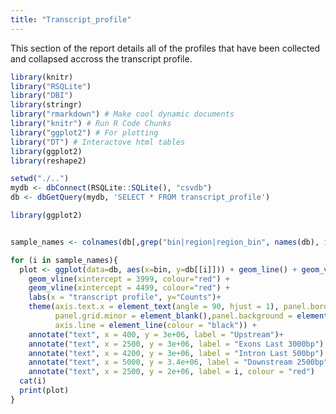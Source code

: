```yaml
---
title: "Transcript_profile"
---
```


This section of the report details all of the profiles that have been collected and collapsed accross the transcript profile.

```r

library(knitr)
library("RSQLite")
library("DBI")
library(stringr)
library("rmarkdown") # Make cool dynamic documents
library("knitr") # Run R Code Chunks
library("ggplot2") # For plotting
library("DT") # Interactove html tables
library(ggplot2)
library(reshape2)

setwd("./..")
mydb <- dbConnect(RSQLite::SQLite(), "csvdb")
db <- dbGetQuery(mydb, 'SELECT * FROM transcript_profile')

library(ggplot2)


sample_names <- colnames(db[,grep("bin|region|region_bin", names(db), invert=TRUE)])

for (i in sample_names){
  plot <- ggplot(data=db, aes(x=bin, y=db[[i]])) + geom_line() + geom_vline(xintercept = 999, colour="red") +
    geom_vline(xintercept = 3999, colour="red") +
    geom_vline(xintercept = 4499, colour="red") +
    labs(x = "transcript profile", y="Counts")+
    theme(axis.text.x = element_text(angle = 90, hjust = 1), panel.border = element_blank(),
          panel.grid.minor = element_blank(),panel.background = element_blank(),
          axis.line = element_line(colour = "black")) +
    annotate("text", x = 400, y = 3e+06, label = "Upstream")+
    annotate("text", x = 2500, y = 3e+06, label = "Exons Last 3000bp") +
    annotate("text", x = 4200, y = 3e+06, label = "Intron Last 500bp") +
    annotate("text", x = 5000, y = 3.4e+06, label = "Downstream 2500bp") +
    annotate("text", x = 2500, y = 2e+06, label = i, colour = "red")
  cat(i)
  print(plot)
}

```
